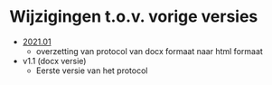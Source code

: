 # Wijzigingen t.o.v. vorige versies

<!--
Omschrijf hier welke wijzigingen er gebeurd zijn ten opzichte van de vorige versie. 
Vermeld bij elk versienummer, de reden van de wijziging en - wanneer relevant - een beknopte beschrijving van de wijziging.
Gesorteerd van recent naar oud. E.g.

- [2020.02](https://protocols.inbo.io/2020.02/nl/index.html)
  - Toevoeging van ontbrekende stap in het stappenplan
  - Verbetering van schrijffouten
- [2020.01](https://protocols.inbo.io/2020.01/nl/index.html)
  - Eerste versie van het protocol
-->

- [2021.01](https://protocols.inbo.io/2021.01/nl/index.html)
    - overzetting van protocol van docx formaat naar html formaat
- v1.1 (docx versie)
    - Eerste versie van het protocol